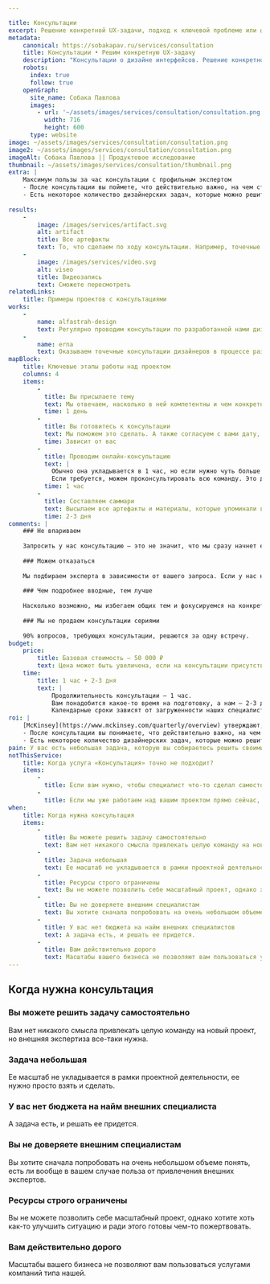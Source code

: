 ```yaml
---

title: Консультации
excerpt: Решение конкретной UX-задачи, подход к ключевой проблеме или фокус на самом важном для развития вашего интерфейса.
metadata:
    canonical: https://sobakapav.ru/services/consultation
    title: Консультации • Решим конкретную UX-задачу
    description: "Консультации о дизайне интерфейсов. Решение конкретной UX-задачи, подход к ключевой проблеме или фокус на самом важном для развития вашего интерфейса."
    robots:
      index: true
      follow: true
    openGraph:
      site_name: Собака Павлова
      images:
        - url: '~/assets/images/services/consultation/consultation.png'
          width: 716
          height: 600
      type: website
image: ~/assets/images/services/consultation/consultation.png
image2: ~/assets/images/services/consultation/consultation.png
imageAlt: Собака Павлова || Продуктовое исследование
thumbnail: ~/assets/images/services/consultation/thumbnail.png
extra: |
    Максимум пользы за час консультации с профильным экспертом
    - После консультации вы поймете, что действительно важно, на чем стоит сфокусироваться, а какие затраты не принесут вам желаемого эффекта.
    - Есть некоторое количество дизайнерских задач, которые можно решить в рамках одной консультации, без необходимости организовывать целый проект.
    
results:
    -
        image: /images/services/artifact.svg
        alt: artifact
        title: Все артефакты
        text: То, что сделаем по ходу консультации. Например, точечные комментарии к вашему интерфейсу, наброски в Миро, план действий для самостоятельного решения задачи
    -
        image: /images/services/video.svg
        alt: viseo
        title: Видеозапись
        text: Сможете пересмотреть                                       
relatedLinks:
    title: Примеры проектов с консультациями
works:
    -
        name: alfastrah-design
        text: Регулярно проводим консультации по разработанной нами дизайн-системе.
    -
        name: erna
        text: Оказываем точечные консультации дизайнеров в процессе разработки сайта.      
mapBlock:
    title: Ключевые этапы работы над проектом
    columns: 4
    items:
        -
          title: Вы присылаете тему
          text: Мы отвечаем, насколько в ней компетентны и чем конкретно можем быть полезны. Если тема для нас профильная, то подбираем эксперта из нашей команды.
          time: 1 день
        -
          title: Вы готовитесь к консультации
          text: Мы поможем это сделать. А также согласуем с вами дату, время и подготовим все доступ и среду.
          time: Зависит от вас
        -
          title: Проводим онлайн-консультацию
          text: |
            Обычно она укладывается в 1 час, но если нужно чуть больше времени — выходим за тайминг.
            Если требуется, можем проконсультировать всю команду. Это дороже и занимает больше времени.
          time: 1 час
        -
          title: Составляем саммари
          text: Высылаем все артефакты и материалы, которые упоминали в процессе консультации.
          time: 2-3 дня
comments: |
    ### Не впариваем
    
    Запросить у нас консультацию — это не значит, что мы сразу начнет ее активно продавать. Мы не оказываем консультации по всему многообразию тем и прекрасно понимаем зоны своей некомпетенции.
    
    ### Можем отказаться
    
    Мы подбираем эксперта в зависимости от вашего запроса. Если у нас нет подходящего консультанта, то мы попросту откажемся.
    
    ### Чем подробнее вводные, тем лучше
    
    Насколько возможно, мы избегаем общих тем и фокусируемся на конкретной частной задаче. Поэтому чем подробнее вы опишете задачу или проблему перед консультацией, тем лучше.
    
    ### Мы не продаем консультации сериями
    
    90% вопросов, требующих консультации, решаются за одну встречу.
budget:
    price:
        title: Базовая стоимость — 50 000 ₽
        text: Цена может быть увеличена, если на консультации присутствует более одного участника с вашей стороны, а также есть особые запросы по формату и содержанию.
    time:
        title: 1 час + 2-3 дня
        text: |
            Продолжительность консультации — 1 час.
            Вам понадобится какое-то время на подготовку, а нам — 2-3 дня на фиксацию итогов.
            Календарные сроки зависят от загруженности наших специалистов и вашего расписания.
roi: | 
    [McKinsey](https://www.mckinsey.com/quarterly/overview) утверждают, что инвестиции в дизайн в целом позволяют компаниям [добиться существенного эффекта](https://www.mckinsey.com/capabilities/mckinsey-design/our-insights/the-business-value-of-design). В случае с однократной консультацией посчитать выгоды невозможно, но финансовый аспект тем не менее присутствует.
    - После консультации вы понимаете, что действительно важно, на чем стоит сфокусироваться, а какие затраты не принесут вам желаемого эффекта.
    - Есть некоторое количество дизайнерских задач, которые можно решить в рамках одной консультации, без необходимости организовывать целый проект.
pain: У вас есть небольшая задача, которую вы собираетесь решить своими силами. Но внешняя экспертиза все-таки не повредит.
notThisService:
    title: Когда услуга «Консультация» точно не подходит?
    items:
        -
          title: Если вам нужно, чтобы специалист что-то сделал самостоятельно и без вашего присутствия, то это уже полноценный проект.
        -
          title: Если мы уже работаем над вашим проектом прямо сейчас, то в его рамках консультируем практически без ограничений.
when:
    title: Когда нужна консультация
    items:
        -
          title: Вы можете решить задачу самостоятельно
          text: Вам нет никакого смысла привлекать целую команду на новый проект, но внешняя экспертиза все-таки нужна.
        -
          title: Задача небольшая
          text: Ее масштаб не укладывается в рамки проектной деятельности, ее нужно просто взять и сделать.
        -
          title: Ресурсы строго ограничены
          text: Вы не можете позволить себе масштабный проект, однако хотите хоть как-то улучшить ситуацию и ради этого готовы чем-то пожертвовать.
        -
          title: Вы не доверяете внешним специалистам
          text: Вы хотите сначала попробовать на очень небольшом объеме понять, есть ли вообще в вашем случае польза от привлечения внешних экспертов.
        -
          title: У вас нет бюджета на найм внешних специалистов
          text: А задача есть, и решать ее придется.
        -
          title: Вам действительно дорого
          text: Масштабы вашего бизнеса не позволяют вам пользоваться услугами компаний типа нашей.
---
```


## Когда нужна консультация

### Вы можете решить задачу самостоятельно

Вам нет никакого смысла привлекать целую команду на новый проект, но внешняя экспертиза все-таки нужна.

### Задача небольшая

Ее масштаб не укладывается в рамки проектной деятельности, ее нужно просто взять и сделать.

### У вас нет бюджета на найм внешних специалиста

А задача есть, и решать ее придется.

### Вы не доверяете внешним специалистам

Вы хотите сначала попробовать на очень небольшом объеме понять, есть ли вообще в вашем случае польза от привлечения внешних экспертов.

### Ресурсы строго ограничены

Вы не можете позволить себе масштабный проект, однако хотите хоть как-то улучшить ситуацию и ради этого готовы чем-то пожертвовать.

### Вам действительно дорого

Масштабы вашего бизнеса не позволяют вам пользоваться услугами компаний типа нашей.

